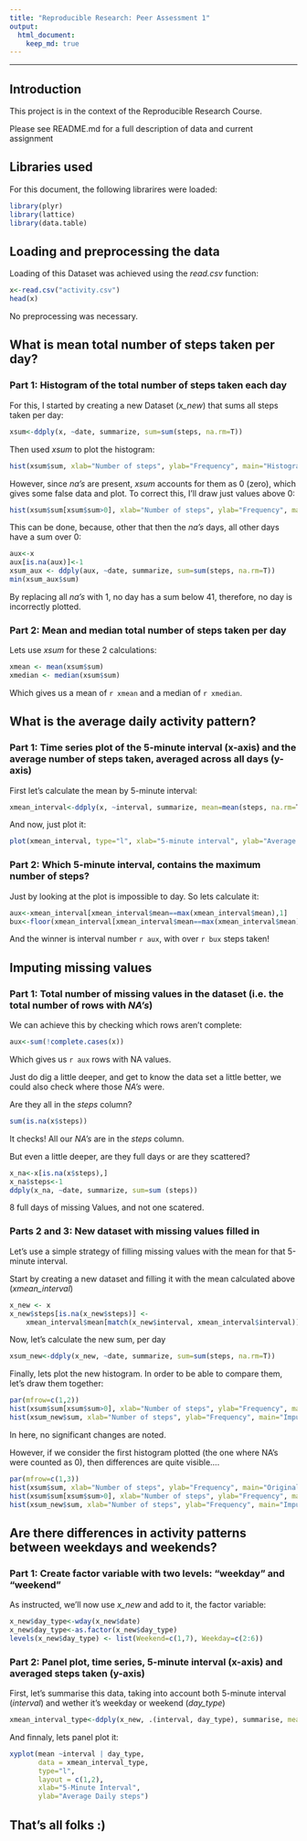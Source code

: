 ```yaml
---
title: "Reproducible Research: Peer Assessment 1"
output: 
  html_document:
    keep_md: true
---
```


***

## Introduction

This project is in the context of the Reproducible Research Course.

Please see README.md for a full description of data and current assignment

## Libraries used

For this document, the following librarires were loaded:

```r
library(plyr)
library(lattice)
library(data.table)
```


## Loading and preprocessing the data

Loading of this Dataset was achieved using the *read.csv* function:

```r
x<-read.csv("activity.csv")
head(x)
```

No preprocessing was necessary.


## What is mean total number of steps taken per day?

### Part 1: Histogram of the total number of steps taken each day

For this, I started by creating a new Dataset (*x_new*) that sums all steps taken per day:

```r
xsum<-ddply(x, ~date, summarize, sum=sum(steps, na.rm=T))
```

Then used *xsum* to plot the histogram:

```r
hist(xsum$sum, xlab="Number of steps", ylab="Frequency", main="Histogram of total number of steps each day")
```

However, since *na's* are present, *xsum* accounts for them as 0 (zero), which gives some false data and plot.
To correct this, I'll draw just values above 0:

```r
hist(xsum$sum[xsum$sum>0], xlab="Number of steps", ylab="Frequency", main="Histogram of total number of steps each day")
```

This can be done, because, other that then the *na's* days, all other days have a sum over 0:

```r
aux<-x
aux[is.na(aux)]<-1
xsum_aux <- ddply(aux, ~date, summarize, sum=sum(steps, na.rm=T))
min(xsum_aux$sum)
```

By replacing all *na's* with 1, no day has a sum below 41, therefore, no day is incorrectly plotted.

### Part 2: Mean and median total number of steps taken per day

Lets use *xsum* for these 2 calculations:

```r
xmean <- mean(xsum$sum)
xmedian <- median(xsum$sum)
```

Which gives us a mean of `r xmean` and a median of `r xmedian`.

## What is the average daily activity pattern?

### Part 1: Time series plot of the 5-minute interval (x-axis) and the average number of steps taken, averaged across all days (y-axis)

First let's calculate the mean by 5-minute interval:

```r
xmean_interval<-ddply(x, ~interval, summarize, mean=mean(steps, na.rm=T))
```

And now, just plot it:

```r
plot(xmean_interval, type="l", xlab="5-minute interval", ylab="Average steps taken", main="Daily activity pattern")
```

### Part 2: Which 5-minute interval, contains the maximum number of steps?

Just by looking at the plot is impossible to day. So lets calculate it:

```r
aux<-xmean_interval[xmean_interval$mean==max(xmean_interval$mean),1]
bux<-floor(xmean_interval[xmean_interval$mean==max(xmean_interval$mean),2])
```

And the winner is interval number `r aux`, with over `r bux` steps taken!

## Imputing missing values

### Part 1: Total number of missing values in the dataset (i.e. the total number of rows with *NA's*)

We can achieve this by checking which rows aren't complete:

```r
aux<-sum(!complete.cases(x))
```

Which gives us `r aux` rows with NA values.

Just do dig a little deeper, and get to know the data set a little better, we could also check where those *NA's* were.

Are they all in the *steps* column?

```r
sum(is.na(x$steps))
```

It checks! All our *NA's* are in the *steps* column.

But even a little deeper, are they full days or are they scattered?

```r
x_na<-x[is.na(x$steps),]
x_na$steps<-1
ddply(x_na, ~date, summarize, sum=sum (steps))
```

8 full days of missing Values, and not one scatered.

### Parts 2 and 3: New dataset with missing values filled in

Let's use a simple strategy of filling missing values with the mean for that 5-minute interval.

Start by creating a new dataset and filling it with the mean calculated above (*xmean_interval*)

```r
x_new <- x
x_new$steps[is.na(x_new$steps)] <- 
    xmean_interval$mean[match(x_new$interval, xmean_interval$interval)][is.na(x_new$steps)]
```

Now, let's calculate the new sum, per day

```r
xsum_new<-ddply(x_new, ~date, summarize, sum=sum(steps, na.rm=T))
```

Finally, lets plot the new histogram. In order to be able to compare them, let's draw them together:

```r
par(mfrow=c(1,2))
hist(xsum$sum[xsum$sum>0], xlab="Number of steps", ylab="Frequency", main="Original Data")
hist(xsum_new$sum, xlab="Number of steps", ylab="Frequency", main="Imputing Missing Values")
```

In here, no significant changes are noted.

However, if we consider the first histogram plotted (the one where NA's were counted as 0), 
then differences are quite visible....

```r
par(mfrow=c(1,3))
hist(xsum$sum, xlab="Number of steps", ylab="Frequency", main="Original Data - NA's as 0")
hist(xsum$sum[xsum$sum>0], xlab="Number of steps", ylab="Frequency", main="Original Data - No NA's")
hist(xsum_new$sum, xlab="Number of steps", ylab="Frequency", main="Imputing Missing Values")
```

## Are there differences in activity patterns between weekdays and weekends?

### Part 1: Create factor variable with two levels: "weekday" and "weekend"

As instructed, we'll now use *x_new* and add to it, the factor variable:

```r
x_new$day_type<-wday(x_new$date)
x_new$day_type<-as.factor(x_new$day_type)
levels(x_new$day_type) <- list(Weekend=c(1,7), Weekday=c(2:6))
```

### Part 2: Panel plot, time series, 5-minute interval (x-axis) and averaged steps taken (y-axis)

First, let's summarise this data, taking into account both 5-minute interval (*interval*) and wether it's weekday or weekend (*day_type*)

```r
xmean_interval_type<-ddply(x_new, .(interval, day_type), summarise, mean=mean(steps))
```

And finnaly, lets panel plot it:

```r
xyplot(mean ~interval | day_type, 
       data = xmean_interval_type, 
       type="l", 
       layout = c(1,2), 
       xlab="5-Minute Interval", 
       ylab="Average Daily steps")
```


## That's all folks :)

